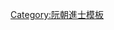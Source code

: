 {{Navbox
|name = 明命十九年戊戌科庭試正副榜
|title = [[阮朝明命十九年戊戌科貢士進士列表|明命十九年（1838年）戊戌科庭試正副榜]]
|titlestyle = background-color:#FFD700;
|image =
|style = width:100%;text-align:center; 
|groupstyle = text-align:center; background-color:#FFD700;
|liststyle = text-align:center;
|state = {{{state<includeonly>|collapsed</includeonly>}}}

|group1 = 第二甲<br>勅賜進士出身<br>共2名
|list1 = '''[[阮久長]]''' - [[范文誼]]

|group2 = 第三甲<br>勅賜同進士出身<br>共8名
|list2 = [[丁日慎]] - [[范真|范　真]] - [[阮文松]] - [[黎惟忠]] - [[陳踐誠|陳時敏]] - [[黃仲𤔲]] - [[黎善治]] - [[尹奎|尹　奎]]

|group3 = 副榜<br>共10名
|list3 = [[阮祥永]] - [[謝金域]] - [[楊功平]] - [[阮有度 (阮朝副榜)|阮有度]] - [[黎叔惇]] - [[葉春檀]] - [[阮文昱]] - [[潘光遶]] - [[阮文超]] - [[阮春榜]]

|belowstyle = text-align: center; background-color:#FFD700;
|below='''前一科：[[Template:明命十六年乙未科庭試正副榜|明命十六年乙未科]]　'''·'''　後一科：[[Template:紹治元年辛丑恩科庭試正副榜|紹治元年辛丑恩科]]'''
}}<noinclude>[[Category:明命十九年戊戌科進士| ]]
[[Category:阮朝進士模板]]</noinclude>